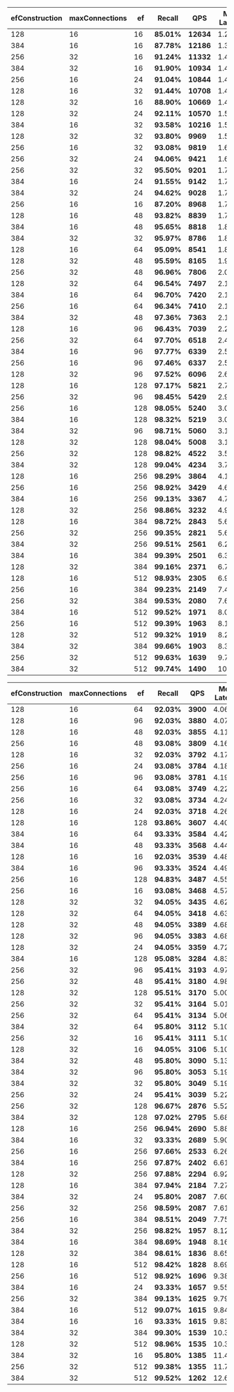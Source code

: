 
<Tabs groupId="limits">
<TabItem value="10" label="Limit 10">

| efConstruction | maxConnections | ef | **Recall** | **QPS** | Mean Latency | p99 Latency | Import time |
| ----- | ----- | ----- | ----- | ----- | ----- | ----- | ----- |
| 128 | 16 | 16 | **85.01%** | **12634** | 1.25ms | 2.39ms | 1286s |
| 384 | 16 | 16 | **87.78%** | **12186** | 1.30ms | 2.30ms | 3350s |
| 256 | 32 | 16 | **91.24%** | **11332** | 1.40ms | 2.44ms | 2907s |
| 384 | 32 | 16 | **91.90%** | **10934** | 1.45ms | 2.53ms | 4366s |
| 256 | 16 | 24 | **91.04%** | **10844** | 1.46ms | 2.71ms | 2304s |
| 128 | 16 | 32 | **91.44%** | **10708** | 1.48ms | 2.60ms | 1286s |
| 128 | 32 | 16 | **88.90%** | **10669** | 1.48ms | 4.50ms | 1450s |
| 128 | 32 | 24 | **92.11%** | **10570** | 1.50ms | 2.64ms | 1450s |
| 384 | 16 | 32 | **93.58%** | **10216** | 1.55ms | 2.71ms | 3350s |
| 128 | 32 | 32 | **93.80%** | **9969** | 1.59ms | 2.79ms | 1450s |
| 256 | 16 | 32 | **93.08%** | **9819** | 1.60ms | 3.62ms | 2304s |
| 256 | 32 | 24 | **94.06%** | **9421** | 1.68ms | 3.67ms | 2907s |
| 256 | 32 | 32 | **95.50%** | **9201** | 1.72ms | 2.99ms | 2907s |
| 384 | 16 | 24 | **91.55%** | **9142** | 1.74ms | 4.54ms | 3350s |
| 384 | 32 | 24 | **94.62%** | **9028** | 1.76ms | 3.84ms | 4366s |
| 256 | 16 | 16 | **87.20%** | **8968** | 1.77ms | 4.35ms | 2304s |
| 128 | 16 | 48 | **93.82%** | **8839** | 1.79ms | 3.81ms | 1286s |
| 384 | 16 | 48 | **95.65%** | **8818** | 1.80ms | 3.10ms | 3350s |
| 384 | 32 | 32 | **95.97%** | **8786** | 1.81ms | 3.12ms | 4366s |
| 128 | 16 | 64 | **95.09%** | **8541** | 1.86ms | 3.21ms | 1286s |
| 128 | 32 | 48 | **95.59%** | **8165** | 1.94ms | 3.81ms | 1450s |
| 256 | 32 | 48 | **96.96%** | **7806** | 2.03ms | 3.52ms | 2907s |
| 128 | 32 | 64 | **96.54%** | **7497** | 2.12ms | 3.70ms | 1450s |
| 384 | 16 | 64 | **96.70%** | **7420** | 2.14ms | 4.51ms | 3350s |
| 256 | 16 | 64 | **96.34%** | **7410** | 2.14ms | 4.52ms | 2304s |
| 384 | 32 | 48 | **97.36%** | **7363** | 2.15ms | 3.69ms | 4366s |
| 128 | 16 | 96 | **96.43%** | **7039** | 2.25ms | 3.82ms | 1286s |
| 256 | 32 | 64 | **97.70%** | **6518** | 2.44ms | 4.67ms | 2907s |
| 384 | 16 | 96 | **97.77%** | **6339** | 2.51ms | 4.13ms | 3350s |
| 256 | 16 | 96 | **97.46%** | **6337** | 2.51ms | 4.38ms | 2304s |
| 128 | 32 | 96 | **97.52%** | **6096** | 2.61ms | 4.54ms | 1450s |
| 128 | 16 | 128 | **97.17%** | **5821** | 2.73ms | 4.99ms | 1286s |
| 256 | 32 | 96 | **98.45%** | **5429** | 2.93ms | 4.94ms | 2907s |
| 256 | 16 | 128 | **98.05%** | **5240** | 3.03ms | 6.03ms | 2304s |
| 384 | 16 | 128 | **98.32%** | **5219** | 3.04ms | 5.72ms | 3350s |
| 384 | 32 | 96 | **98.71%** | **5060** | 3.14ms | 5.20ms | 4366s |
| 128 | 32 | 128 | **98.04%** | **5008** | 3.17ms | 5.79ms | 1450s |
| 256 | 32 | 128 | **98.82%** | **4522** | 3.51ms | 5.98ms | 2907s |
| 384 | 32 | 128 | **99.04%** | **4234** | 3.76ms | 6.18ms | 4366s |
| 128 | 16 | 256 | **98.29%** | **3864** | 4.12ms | 6.62ms | 1286s |
| 256 | 16 | 256 | **98.92%** | **3429** | 4.63ms | 7.47ms | 2304s |
| 384 | 16 | 256 | **99.13%** | **3367** | 4.72ms | 7.34ms | 3350s |
| 128 | 32 | 256 | **98.86%** | **3232** | 4.92ms | 8.51ms | 1450s |
| 128 | 16 | 384 | **98.72%** | **2843** | 5.60ms | 9.20ms | 1286s |
| 256 | 32 | 256 | **99.35%** | **2821** | 5.64ms | 9.41ms | 2907s |
| 384 | 32 | 256 | **99.51%** | **2561** | 6.21ms | 10.51ms | 4366s |
| 384 | 16 | 384 | **99.39%** | **2501** | 6.36ms | 9.68ms | 3350s |
| 128 | 32 | 384 | **99.16%** | **2371** | 6.71ms | 11.77ms | 1450s |
| 128 | 16 | 512 | **98.93%** | **2305** | 6.91ms | 10.81ms | 1286s |
| 256 | 16 | 384 | **99.23%** | **2149** | 7.41ms | 12.54ms | 2304s |
| 256 | 32 | 384 | **99.53%** | **2080** | 7.66ms | 12.75ms | 2907s |
| 384 | 16 | 512 | **99.52%** | **1971** | 8.08ms | 12.74ms | 3350s |
| 256 | 16 | 512 | **99.39%** | **1963** | 8.11ms | 13.65ms | 2304s |
| 128 | 32 | 512 | **99.32%** | **1919** | 8.29ms | 14.18ms | 1450s |
| 384 | 32 | 384 | **99.66%** | **1903** | 8.36ms | 13.63ms | 4366s |
| 256 | 32 | 512 | **99.63%** | **1639** | 9.72ms | 16.49ms | 2907s |
| 384 | 32 | 512 | **99.74%** | **1490** | 10.69ms | 17.91ms | 4366s |

</TabItem>
<TabItem value="100" label="Limit 100">

| efConstruction | maxConnections | ef | **Recall** | **QPS** | Mean Latency | p99 Latency | Import time |
| ----- | ----- | ----- | ----- | ----- | ----- | ----- | ----- |
| 128 | 16 | 64 | **92.03%** | **3900** | 4.06ms | 7.52ms | 1286s |
| 128 | 16 | 96 | **92.03%** | **3880** | 4.07ms | 7.77ms | 1286s |
| 128 | 16 | 48 | **92.03%** | **3855** | 4.11ms | 8.30ms | 1286s |
| 256 | 16 | 48 | **93.08%** | **3809** | 4.16ms | 7.93ms | 2304s |
| 128 | 16 | 32 | **92.03%** | **3792** | 4.17ms | 9.14ms | 1286s |
| 256 | 16 | 24 | **93.08%** | **3784** | 4.18ms | 8.12ms | 2304s |
| 256 | 16 | 96 | **93.08%** | **3781** | 4.19ms | 7.83ms | 2304s |
| 256 | 16 | 64 | **93.08%** | **3749** | 4.22ms | 8.61ms | 2304s |
| 256 | 16 | 32 | **93.08%** | **3734** | 4.24ms | 8.52ms | 2304s |
| 128 | 16 | 24 | **92.03%** | **3718** | 4.26ms | 9.97ms | 1286s |
| 128 | 16 | 128 | **93.86%** | **3607** | 4.40ms | 8.11ms | 1286s |
| 384 | 16 | 64 | **93.33%** | **3584** | 4.42ms | 8.27ms | 3350s |
| 384 | 16 | 48 | **93.33%** | **3568** | 4.44ms | 8.71ms | 3350s |
| 128 | 16 | 16 | **92.03%** | **3539** | 4.48ms | 11.54ms | 1286s |
| 384 | 16 | 96 | **93.33%** | **3524** | 4.49ms | 8.73ms | 3350s |
| 256 | 16 | 128 | **94.83%** | **3487** | 4.55ms | 8.41ms | 2304s |
| 256 | 16 | 16 | **93.08%** | **3468** | 4.57ms | 12.38ms | 2304s |
| 128 | 32 | 32 | **94.05%** | **3435** | 4.62ms | 8.69ms | 1450s |
| 128 | 32 | 64 | **94.05%** | **3418** | 4.63ms | 8.54ms | 1450s |
| 128 | 32 | 48 | **94.05%** | **3389** | 4.68ms | 9.51ms | 1450s |
| 128 | 32 | 96 | **94.05%** | **3383** | 4.68ms | 9.03ms | 1450s |
| 128 | 32 | 24 | **94.05%** | **3359** | 4.72ms | 10.39ms | 1450s |
| 384 | 16 | 128 | **95.08%** | **3284** | 4.83ms | 8.97ms | 3350s |
| 256 | 32 | 96 | **95.41%** | **3193** | 4.97ms | 9.12ms | 2907s |
| 256 | 32 | 48 | **95.41%** | **3180** | 4.98ms | 8.89ms | 2907s |
| 128 | 32 | 128 | **95.51%** | **3170** | 5.00ms | 9.07ms | 1450s |
| 256 | 32 | 32 | **95.41%** | **3164** | 5.01ms | 9.29ms | 2907s |
| 256 | 32 | 64 | **95.41%** | **3134** | 5.06ms | 9.85ms | 2907s |
| 384 | 32 | 64 | **95.80%** | **3112** | 5.10ms | 9.24ms | 4366s |
| 256 | 32 | 16 | **95.41%** | **3111** | 5.10ms | 11.67ms | 2907s |
| 128 | 32 | 16 | **94.05%** | **3106** | 5.10ms | 13.71ms | 1450s |
| 384 | 32 | 48 | **95.80%** | **3090** | 5.13ms | 9.85ms | 4366s |
| 384 | 32 | 96 | **95.80%** | **3053** | 5.19ms | 9.75ms | 4366s |
| 384 | 32 | 32 | **95.80%** | **3049** | 5.19ms | 10.38ms | 4366s |
| 256 | 32 | 24 | **95.41%** | **3039** | 5.22ms | 10.90ms | 2907s |
| 256 | 32 | 128 | **96.67%** | **2876** | 5.52ms | 10.09ms | 2907s |
| 384 | 32 | 128 | **97.02%** | **2795** | 5.68ms | 10.09ms | 4366s |
| 128 | 16 | 256 | **96.94%** | **2690** | 5.88ms | 10.52ms | 1286s |
| 384 | 16 | 32 | **93.33%** | **2689** | 5.90ms | 13.67ms | 3350s |
| 256 | 16 | 256 | **97.66%** | **2533** | 6.26ms | 11.13ms | 2304s |
| 384 | 16 | 256 | **97.87%** | **2402** | 6.61ms | 11.80ms | 3350s |
| 128 | 32 | 256 | **97.88%** | **2294** | 6.92ms | 12.80ms | 1450s |
| 128 | 16 | 384 | **97.94%** | **2184** | 7.27ms | 12.20ms | 1286s |
| 384 | 32 | 24 | **95.80%** | **2087** | 7.60ms | 18.12ms | 4366s |
| 256 | 32 | 256 | **98.59%** | **2087** | 7.61ms | 12.82ms | 2907s |
| 256 | 16 | 384 | **98.51%** | **2049** | 7.75ms | 12.99ms | 2304s |
| 384 | 32 | 256 | **98.82%** | **1957** | 8.12ms | 14.38ms | 4366s |
| 384 | 16 | 384 | **98.69%** | **1948** | 8.16ms | 13.15ms | 3350s |
| 128 | 32 | 384 | **98.61%** | **1836** | 8.65ms | 15.15ms | 1450s |
| 128 | 16 | 512 | **98.42%** | **1828** | 8.69ms | 14.99ms | 1286s |
| 256 | 16 | 512 | **98.92%** | **1696** | 9.38ms | 15.59ms | 2304s |
| 384 | 16 | 24 | **93.33%** | **1657** | 9.55ms | 19.53ms | 3350s |
| 256 | 32 | 384 | **99.13%** | **1625** | 9.79ms | 16.62ms | 2907s |
| 384 | 16 | 512 | **99.07%** | **1615** | 9.84ms | 16.31ms | 3350s |
| 384 | 16 | 16 | **93.33%** | **1615** | 9.83ms | 21.11ms | 3350s |
| 384 | 32 | 384 | **99.30%** | **1539** | 10.32ms | 16.82ms | 4366s |
| 128 | 32 | 512 | **98.96%** | **1535** | 10.34ms | 17.47ms | 1450s |
| 384 | 32 | 16 | **95.80%** | **1385** | 11.46ms | 25.17ms | 4366s |
| 256 | 32 | 512 | **99.38%** | **1355** | 11.74ms | 19.43ms | 2907s |
| 384 | 32 | 512 | **99.52%** | **1262** | 12.60ms | 21.11ms | 4366s |

</TabItem>
</Tabs>

